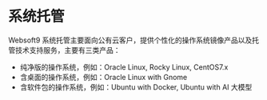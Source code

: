 

# 系统托管

Websoft9 系统托管主要面向公有云客户，提供个性化的操作系统镜像产品以及托管技术支持服务，主要有三类产品：

- 纯净版的操作系统，例如：Oracle Linux, Rocky Linux, CentOS7.x
- 含桌面的操作系统，例如：Oracle Linux with Gnome
- 含软件包的操作系统，例如：Ubuntu with Docker, Ubuntu with AI 大模型

<DocCardList items={useCurrentSidebarCategory().items}/>